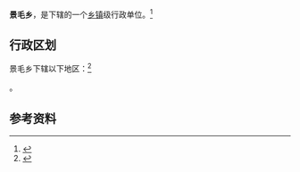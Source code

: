 {{中国乡级行政区|14/10/23/202/000}}

'''景毛乡'''，是{{PRC admin/fullname|14/10/23/202/000|3}}下辖的一个[[乡镇|乡镇]]级行政单位。<ref>{{PRC admin/ref sgc|{{PRC admin/parent|14/10/23/202/000}}}}</ref>

== 行政区划 ==

景毛乡下辖以下地区：<ref>{{PRC admin/ref sgc|14/10/23/202/000}}</ref>

{{PRC admin/children|14/10/23/202/000}}。

== 参考资料 ==

{{reflist}}

{{行政区划小作品}}
{{PRC admin/navcat|14/10/23/202/000}}